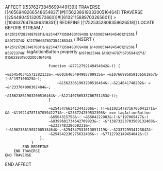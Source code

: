 AFFECT [[5376273845699449139]]
	TRAVERSE [[4656948266548654837]]#[[15623861903200516464]]
		TRAVERSE [[254480451320573660]]#[[6102115889703265601]] > [[1046376476496319351]]
			REDEFINE [[17525352808359626518]]
				LOCATE BEFORE STREAM / ~&425121728314878811&~.~&254477135848310940&~.~&14006514494546121251&~ { ~&5972374&~: ~&12179665760735428534&~ /
				INSERT {
					~&425121728314878811&~.~&254477135848310940&~.~&14006514494546121251&~ {
						~&5972374&~: tagActionButton
						property ~&197102514&~ ~&11921478716705041271&~: ~&15623861903200516464&~

						function ~&7712792149454042&~() {
							~&254540341572282132&~.~&6036465494905709935&~.~&10766985859136561867&~(~&"197100325&~);
							~&15623861903200516464&~.~&214641748202&~ = ~&"233704090302484&~;
							~&15623861903200516464&~.~&12140756533706751453&~();
						}

						~&254547663413443306&~: !!~&11921478716705041271&~ && ~&11921478716705041271&~.~&233724259532396&~ === tagActionButton
						~&6504315758&~: ~&6504222003&~(~&"197065477&~)
						~&8399601734642709923&~: ~&"13873223703509132460&~
						~&233748328658231&~: !~&15623861903200516464&~.~&254547531013851119&~.~&233729934123842&~
						~&254542236275632405&~: ~&7712792149454042&~()
					},
				}
			END REDEFINE
		END TRAVERSE
	END TRAVERSE
END AFFECT